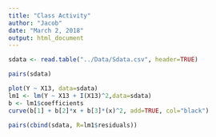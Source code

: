 ```yaml
---
title: "Class Activity"
author: "Jacob"
date: "March 2, 2018"
output: html_document
---
```


```r
sdata <- read.table("../Data/Sdata.csv", header=TRUE)
```

```r
pairs(sdata)
```

```r
plot(Y ~ X13, data=sdata)
lm1 <- lm(Y ~ X13 + I(X13)^2,data=sdata)
b <- lm1$coefficients 
curve(b[1] + b[2]*x + b[3]*(x)^2, add=TRUE, col="black")
```

```r

pairs(cbind(sdata, R=lm1$residuals))
```

